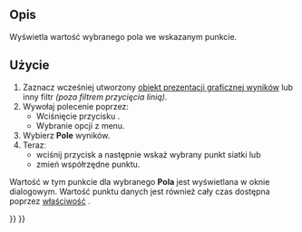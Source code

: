 <languages/>

{{Docnav
|[[FEM_PostFilterLinearizedStresses/pl|Wykres linearyzacji naprężeń]]
|[[FEM_PostCreateFunctionPlane/pl|Utwórz funkcję płaszczyzny]]
|[[FEM_Workbench/pl|środowisko pracy MES]]
|IconL=FEM_PostFilterLinearizedStresses.svg
|IconR=FEM_PostCreateFunctionPlane.svg
|IconC=Workbench_FEM.svg
}}

{{GuiCommand/pl
|Name=FEM PostFilterDataAtPoint
|Name/pl=Filtr danych w punkcie
|MenuLocation=Wyniki → Filtr danych w punkcie
|Workbenches=[[FEM_Workbench/pl|MES]]
|SeeAlso=[[FEM_PostPipelineFromResult/pl|Prezentacja graficzna wyników]], [[FEM_tutorial/pl|Poradnik MES]]
}}

<span id="Description"></span>
==Opis==

Wyświetla wartość wybranego pola we wskazanym punkcie.

<span id="Usage"></span>
==Użycie==

# Zaznacz wcześniej utworzony [[FEM_PostPipelineFromResult/pl|obiekt prezentacji graficznej wyników]] lub inny filtr ''(poza filtrem przycięcia linią)''.
# Wywołaj polecenie poprzez:
#* Wciśnięcie przycisku {{Button|[[Image:FEM_PostFilterDataAtPoint.svg|16px]] '''Filtr danych w punkcie'''}}.
#* Wybranie opcji {{MenuCommand|Wyniki → [[Image:FEM_PostFilterDataAtPoint.svg|16px]] Filtr danych w punkcie}} z menu.
# Wybierz '''Pole''' wyników.
# Terazː
#* wciśnij przycisk {{Button|Wybierz punkt}} a następnie wskaż wybrany punkt siatki lub
#* zmień współrzędne punktu.

Wartość w tym punkcie dla wybranego '''Pola''' jest wyświetlana w oknie dialogowym. Wartość punktu danych jest również cały czas dostępna poprzez [[Property_editor/pl|właściwość]] {{PropertyData|Point Data}}.


{{Docnav
|[[FEM_PostFilterLinearizedStresses/pl|Wykres linearyzacji naprężeń]]
|[[FEM_PostCreateFunctionPlane/pl|Utwórz funkcję płaszczyzny]]
|[[FEM_Workbench/pl|środowisko pracy MES]]
|IconL=FEM_PostFilterLinearizedStresses.svg
|IconR=FEM_PostCreateFunctionPlane.svg
|IconC=Workbench_FEM.svg
}}

{{FEM Tools navi{{#translation:}}}}
{{Userdocnavi{{#translation:}}}}